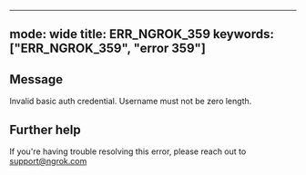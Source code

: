 
---
mode: wide
title: ERR_NGROK_359
keywords: ["ERR_NGROK_359", "error 359"]
---

## Message
Invalid basic auth credential. Username must not be zero length.




## Further help
If you're having trouble resolving this error, please reach out to [support@ngrok.com](mailto:support@ngrok.com?subject=Help%20with%20ERR_NGROK_359)

